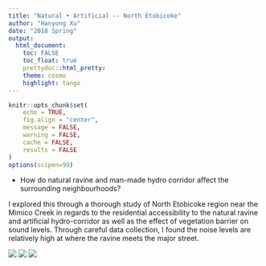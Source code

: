 ```yaml
---
title: "Natural • Artificial -- North Etobicoke"
author: "Hanyong Xu"
date: "2018 Spring"
output:
  html_document:
    toc: FALSE
    toc_float: true
    prettydoc::html_pretty:
    theme: cosmo
    highlight: tango
---
```

<style>
.superbigimage{
overflow-x:scroll;
white-space: nowrap;
}
.superbigimage img{
max-width: none;
}
</style>

```r
knitr::opts_chunk$set(
	echo = TRUE,
	fig.align = "center",
	message = FALSE,
	warning = FALSE,
	cache = FALSE,
	results = FALSE
)
options(scipen=99)
```

- How do natural ravine and man-made hydro corridor affect the surrounding neighbourhoods?

I explored this through a thorough study of North Etobicoke region near the Mimico Creek in regards to the residential accessibility to the natural ravine and artificial hydro-corridor as well as the effect of vegetation barrier on sound levels. Through careful data collection, I found the noise levels are relatively high at where the ravine meets the major street.

![](img/portfolio/undergrad/l5.jpg)
![](img/portfolio/undergrad/l6.jpg)
![](img/portfolio/undergrad/l7.jpg)



